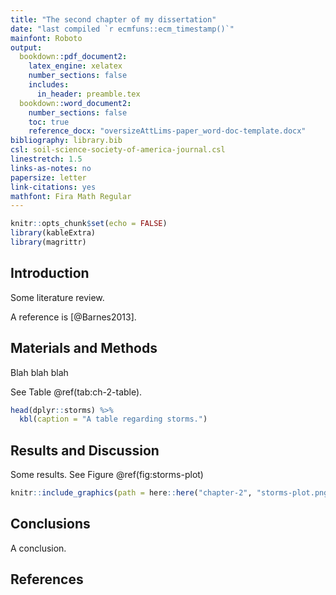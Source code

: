 ```yaml
---
title: "The second chapter of my dissertation"
date: "last compiled `r ecmfuns::ecm_timestamp()`"
mainfont: Roboto
output:
  bookdown::pdf_document2:
    latex_engine: xelatex
    number_sections: false
    includes:
      in_header: preamble.tex
  bookdown::word_document2:
    number_sections: false
    toc: true
    reference_docx: "oversizeAttLims-paper_word-doc-template.docx"
bibliography: library.bib
csl: soil-science-society-of-america-journal.csl
linestretch: 1.5
links-as-notes: no
papersize: letter
link-citations: yes
mathfont: Fira Math Regular
---
```


```r
knitr::opts_chunk$set(echo = FALSE)
library(kableExtra)
library(magrittr)
```



## Introduction 

Some literature review. 

A reference is [@Barnes2013].


## Materials and Methods 

Blah blah blah

See Table \@ref(tab:ch-2-table).

```r
head(dplyr::storms) %>% 
  kbl(caption = "A table regarding storms.")
```


## Results and Discussion

Some results. See Figure \@ref(fig:storms-plot)

```r
knitr::include_graphics(path = here::here("chapter-2", "storms-plot.png"))
```


## Conclusions 

A conclusion.

## References 
